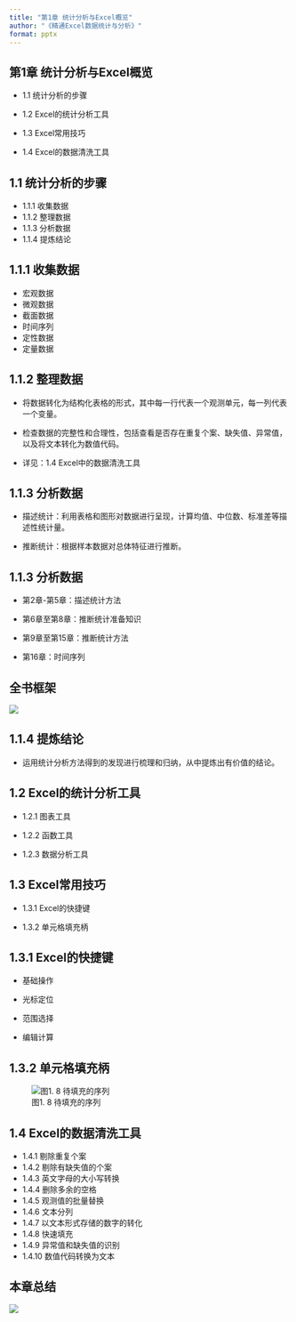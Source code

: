 ```yaml
---
title: "第1章 统计分析与Excel概览"
author: "《精通Excel数据统计与分析》"
format: pptx
---
```


## 第1章 统计分析与Excel概览{auto-animate="true"}

-   1.1 统计分析的步骤

-   1.2 Excel的统计分析工具

-   1.3 Excel常用技巧

-   1.4 Excel的数据清洗工具

## 1.1 统计分析的步骤

::: incremental
-   1.1.1 收集数据
-   1.1.2 整理数据
-   1.1.3 分析数据
-   1.1.4 提炼结论
:::

## 1.1.1 收集数据

::: nonincremental
-   宏观数据
-   微观数据
-   截面数据
-   时间序列
-   定性数据
-   定量数据
:::

## 1.1.2 整理数据

-   将数据转化为结构化表格的形式，其中每一行代表一个观测单元，每一列代表一个变量。

-   检查数据的完整性和合理性，包括查看是否存在重复个案、缺失值、异常值，以及将文本转化为数值代码。

-   详见：1.4 Excel中的数据清洗工具

## 1.1.3 分析数据

-   描述统计：利用表格和图形对数据进行呈现，计算均值、中位数、标准差等描述性统计量。

-   推断统计：根据样本数据对总体特征进行推断。

## 1.1.3 分析数据

::: nonincremental
-   第2章-第5章：描述统计方法

-   第6章至第8章：推断统计准备知识

-   第9章至第15章：推断统计方法

-   第16章：时间序列
:::

## 全书框架{.scrollable}

![](img/pic1.34.png)


## 1.1.4 提炼结论

-   运用统计分析方法得到的发现进行梳理和归纳，从中提炼出有价值的结论。

## 1.2 Excel的统计分析工具

-   1.2.1 图表工具

-   1.2.2 函数工具

-   1.2.3 数据分析工具

## 1.3 Excel常用技巧

-   1.3.1 Excel的快捷键

-   1.3.2 单元格填充柄

## 1.3.1 Excel的快捷键

-   基础操作

-   光标定位

-   范围选择

-   编辑计算

## 1.3.2 单元格填充柄
![图1. 8  待填充的序列](img/pic1.8.png)

## 1.4 Excel的数据清洗工具 {.scrollable}

-   1.4.1 剔除重复个案
-   1.4.2 剔除有缺失值的个案
-   1.4.3 英文字母的大小写转换
-   1.4.4 删除多余的空格
-   1.4.5 观测值的批量替换
-   1.4.6 文本分列
-   1.4.7 以文本形式存储的数字的转化
-   1.4.8 快速填充
-   1.4.9 异常值和缺失值的识别
-   1.4.10 数值代码转换为文本

## 本章总结{.scrollable}

![](img/review1.png)

